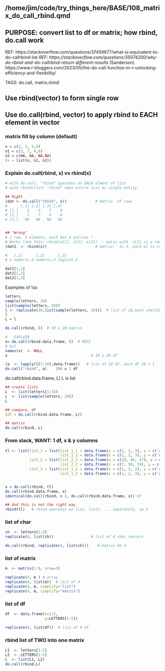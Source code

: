 ## /home/jim/code/try_things_here/BASE/108_matrix_do_call_rbind.qmd

## PURPOSE:   convert list to df or matrix; how rbind, do.call work

REF:    https://stackoverflow.com/questions/37459677/what-is-equivalent-to-do-callrbind-list
*REF:  https://stackoverflow.com/questions/35074200/why-do-rbind-and-do-callrbind-return-different-results
*       (Sanderson) https://www.r-bloggers.com/2023/05/the-do-call-function-in-r-unlocking-efficiency-and-flexibility/

TAGS: do.call, matrix,rbind 

##      Use rbind(vector) to form single row
##      Use do.call(rbind, vector) to apply rbind to EACH element in vector
### matrix fill by column (default)
```r
n = c(2, 3, 5,4) 
n1 = c(2, 7, 4,6) 
n2 = c(NA, NA, NA,NA) 
(x = list(n, n1, n2))
```

### Explain do.call(rbind, x) vs rbind(x)
```r
# with do.call, "rbind" operates on EACH elment of list
# with rbind(list) "rbind" sees entire list as single entity

## Right
(dat <- do.call("rbind", x))             # matrix  of rows
#      [,1] [,2] [,3] [,4]
# [1,]    2    3    5    4
# [2,]    2    7    4    6
# [3,]   NA   NA   NA   NA


## "Wrong"
# 1 row, 3 elemnts, each has 4 entries !
# Works like this: rbind(x[1], x[2], x[3])  ; matix with  x[1] is a row (as single unit)
(dat2  <- rbind(x))                      # matrix:  1x 3, each el is collapsed row

#   [,1]      [,2]      [,3]     
# x numeric,4 numeric,4 logical,4

dat2[1,1]
dat2[1,2]
dat2[1,3]
```


Examples of !so
```r
letters
sample(letters, 20)
list(sample(letters, 20))
l <- replicate(10,list(sample(letters, 20)))  # list of 10,each char[20] letters
l
L = l

do.call(rbind, l)  # 10 x 20 matrix

#   EXPLAIN
x= do.call(rbind.data.frame, l)  # MESS
# but
names(x)  <- NULL
x                                      # 10 x 20 df 

(a  <- lapply(l[1:10],data.frame))   # list of 10 df, each df 20 x 1
do.call("rbind", a)    200 x 1 df
```
do.call(rbind.data.frame, L) L is list

```r
## create lists
L  <- list(letters[1:5])
L  <- list(sample(letters, 20))
L

## compare, df
(df = do.call(rbind.data.frame, L))

## matrix
do.call(rbind, L)
```

### From slack, WANT:  1 df, x & y columns
```r
tl <- list(list_1 = list(list_1_1 = data.frame(x = c(1, 2, 3), y = c('A', 'A', 'B')),
                         list_1_2 = data.frame(x = c(1, 2, 3), y = c('A', 'A', 'B'))),
           list_2 = list(list_2_1 = data.frame(x = c(10, 45, 47), y = c('B', 'B', 'C')),
                         list_2_2 = data.frame(x = c(7, 99, 78), y = c('B', 'B', 'C'))),
           list_3 = list(list_1_1 = data.frame(x = c(1, 2, 3), y = c('A', 'A', 'B')),
                         list_1_2 = data.frame(x = c(1, 2, 3), y = c('A', 'A', 'B'))))


x = do.call(rbind, tl)
do.call(rbind.data.frame, x)
identical(do.call(rbind, x ), do.call(rbind.data.frame, x)) #T 

## And this is not the right way
rbind(tl)   # rbind operates on lis1, list2, ... separately, ie 3 

```


### list of char
```r
ch  <- letters[1:4]
replicate(4, list(ch))                 # list of 4 char vectors 

do.call(rbind, replicate(4, list(ch)))    # matrix 4x 4
```

### list of matrix
```r
m  <- matrix(1:9, nrow=3)

replicate(4, m ) # array
replicate(4, list(m))  # list of 4
replicate(4, m, simplify="list")
replicate(4, m, simplify="matrix")
```

### list of df
```r
df  <- data.frame(x=1:5,
                  y=LETTERS[1:5])

replicate(4, list(df))  # list of 4 df
```

### rbind list of TWO into one matrix
```r
L1  <- letters[1:5]
L2  <- LETTERS[1:5]
L  <- list(L1, L2)
do.call(rbind,L)


```

